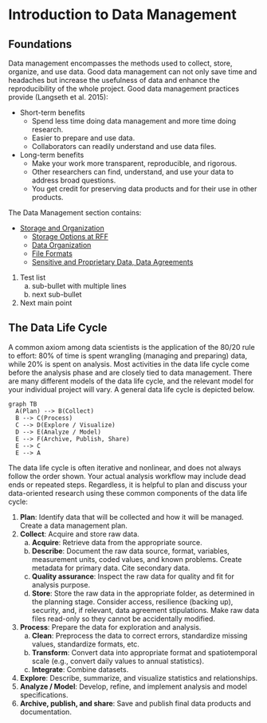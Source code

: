 # Introduction to Data Management

## Foundations

Data management encompasses the methods used to collect, store, organize, and use data. 
Good data management can not only save time and headaches but increase the usefulness of data and enhance the reproducibility of the whole project.
Good data management practices provide (Langseth et al. 2015):

* Short-term benefits
  * Spend less time doing data management and more time doing research.
  * Easier to prepare and use data.
  * Collaborators can readily understand and use data files.
* Long-term benefits
  * Make your work more transparent, reproducible, and rigorous.
  * Other researchers can find, understand, and use your data to address broad questions.
  * You get credit for preserving data products and for their use in other products.

The Data Management section contains:

* [Storage and Organization](./storage-organization/index.md)
  * [Storage Options at RFF](./storage-organization/storage-options.md)
  * [Data Organization](./storage-organization/organization.md)
  * [File Formats](./storage-organization/file-formats.md)
  * [Sensitive and Proprietary Data, Data Agreements](./storage-organization/sensitive-data.md)

1. Test list
    a. sub-bullet
    with multiple lines
    b. next sub-bullet
2. Next main point

## The Data Life Cycle

A common axiom among data scientists is the application of the 80/20 rule to effort: 80% of time is spent wrangling (managing and preparing) data, while 20% is spent on analysis. 
Most activities in the data life cycle come before the analysis phase and are closely tied to data management. 
There are many different models of the data life cycle, and the relevant model for your individual project will vary. 
A general data life cycle is depicted below.


```mermaid
graph TB
  A(Plan) --> B(Collect)
  B --> C(Process)
  C --> D(Explore / Visualize)
  D --> E(Analyze / Model)
  E --> F(Archive, Publish, Share)
  E --> C
  E --> A
```

The data life cycle is often iterative and nonlinear, and does not always follow the order shown. Your actual analysis workflow may include dead ends or repeated steps. Regardless, it is helpful to plan and discuss your data-oriented research using these common components of the data life cycle:

1. **Plan**: Identify data that will be collected and how it will be managed.
Create a data management plan.
2. **Collect**: Acquire and store raw data.
    a. **Acquire**: Retrieve data from the appropriate source.
    b. **Describe**: Document the raw data source, format, variables, measurement units, coded values, and known problems. 
    Create metadata for primary data. Cite secondary data. 
    c. **Quality assurance**: Inspect the raw data for quality and fit for analysis purpose.
    d. **Store**: Store the raw data in the appropriate folder, as determined in the planning stage. 
    Consider access, resilience (backing up), security, and, if relevant, data agreement stipulations. 
    Make raw data files read-only so they cannot be accidentally modified.
3. **Process**: Prepare the data for exploration and analysis. 
    a. **Clean**: Preprocess the data to correct errors, standardize missing values, standardize formats, etc.
    b. **Transform**: Convert data into appropriate format and spatiotemporal scale (e.g., convert daily values to annual statistics).
    c. **Integrate**: Combine datasets.
4. **Explore**: Describe, summarize, and visualize statistics and relationships.
5. **Analyze / Model**: Develop, refine, and implement analysis and model specifications.
6. **Archive, publish, and share**: Save and publish final data products and documentation.
